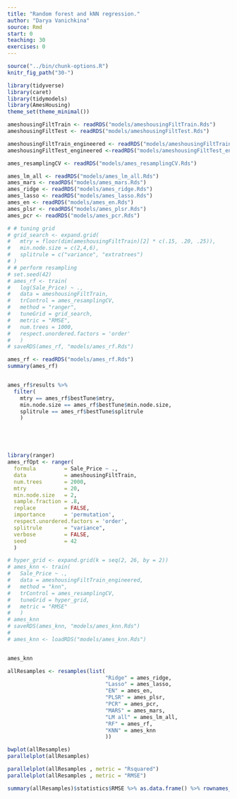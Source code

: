 ```yaml
---
title: "Random forest and kNN regression."
author: "Darya Vanichkina"
source: Rmd
start: 0
teaching: 30
exercises: 0
---
```

```r
source("../bin/chunk-options.R")
knitr_fig_path("30-")
```


```r
library(tidyverse)
library(caret)
library(tidymodels)
library(AmesHousing)
theme_set(theme_minimal())
```

```r
ameshousingFiltTrain <- readRDS("models/ameshousingFiltTrain.Rds")
ameshousingFiltTest <- readRDS("models/ameshousingFiltTest.Rds")

ameshousingFiltTrain_engineered <- readRDS("models/ameshousingFiltTrain_engineered.Rds")
ameshousingFiltTest_engineered <-readRDS("models/ameshousingFiltTest_engineered.Rds")

ames_resamplingCV <- readRDS("models/ames_resamplingCV.Rds")

ames_lm_all <- readRDS("models/ames_lm_all.Rds")
ames_mars <- readRDS("models/ames_mars.Rds")
ames_ridge <- readRDS("models/ames_ridge.Rds")
ames_lasso <- readRDS("models/ames_lasso.Rds")
ames_en <- readRDS("models/ames_en.Rds")
ames_plsr <- readRDS("models/ames_plsr.Rds")
ames_pcr <- readRDS("models/ames_pcr.Rds")
```



```r
# # tuning grid
# grid_search <- expand.grid(
#   mtry = floor(dim(ameshousingFiltTrain)[2] * c(.15, .20, .25)),
#   min.node.size = c(2,4,6),
#   splitrule = c("variance", "extratrees")
# )
# # perform resampling
# set.seed(42)
# ames_rf <- train(
#   log(Sale_Price) ~ ., 
#   data = ameshousingFiltTrain, 
#   trControl = ames_resamplingCV,
#   method = "ranger",
#   tuneGrid = grid_search,
#   metric = "RMSE",
#   num.trees = 1000,
#   respect.unordered.factors = 'order'
#   )
# saveRDS(ames_rf, "models/ames_rf.Rds")

ames_rf <- readRDS("models/ames_rf.Rds")
summary(ames_rf)


ames_rf$results %>%
  filter(
    mtry == ames_rf$bestTune$mtry,
    min.node.size == ames_rf$bestTune$min.node.size,
    splitrule == ames_rf$bestTune$splitrule
    )






```


```r
library(ranger)
ames_rfOpt <- ranger(
  formula         = Sale_Price ~ ., 
  data            = ameshousingFiltTrain, 
  num.trees       = 2000,
  mtry            = 20,
  min.node.size   = 2,
  sample.fraction = .8,
  replace         = FALSE,
  importance      = 'permutation',
  respect.unordered.factors = 'order',
  splitrule       = "variance",
  verbose         = FALSE,
  seed            = 42
  )


```











```r
# hyper_grid <- expand.grid(k = seq(2, 26, by = 2))
# ames_knn <- train(
#   Sale_Price ~ ., 
#   data = ameshousingFiltTrain_engineered, 
#   method = "knn", 
#   trControl = ames_resamplingCV, 
#   tuneGrid = hyper_grid,
#   metric = "RMSE"
#   )
# ames_knn
# saveRDS(ames_knn, "models/ames_knn.Rds")
# 
# ames_knn <- loadRDS("models/ames_knn.Rds")


ames_knn
```




```r
allResamples <- resamples(list(
                               "Ridge" = ames_ridge,
                               "Lasso" = ames_lasso,
                               "EN" = ames_en,
                               "PLSR" = ames_plsr, 
                               "PCR" = ames_pcr,
                               "MARS" = ames_mars,
                               "LM all" = ames_lm_all,
                               "RF" = ames_rf, 
                               "KNN" = ames_knn
                               ))

bwplot(allResamples)
parallelplot(allResamples)

parallelplot(allResamples , metric = "Rsquared")
parallelplot(allResamples , metric = "RMSE")

summary(allResamples)$statistics$RMSE %>% as.data.frame() %>% rownames_to_column()  %>% arrange(Median)
```